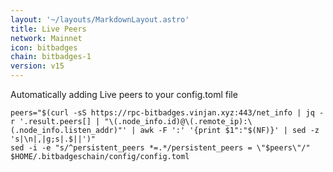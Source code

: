 ```yaml
---
layout: '~/layouts/MarkdownLayout.astro'
title: Live Peers
network: Mainnet
icon: bitbadges
chain: bitbadges-1
version: v15
---
```

Automatically adding Live peers to your config.toml file
```
peers="$(curl -sS https://rpc-bitbadges.vinjan.xyz:443/net_info | jq -r '.result.peers[] | "\(.node_info.id)@\(.remote_ip):\(.node_info.listen_addr)"' | awk -F ':' '{print $1":"$(NF)}' | sed -z 's|\n|,|g;s|.$||')"
sed -i -e "s/^persistent_peers *=.*/persistent_peers = \"$peers\"/" $HOME/.bitbadgeschain/config/config.toml
```
